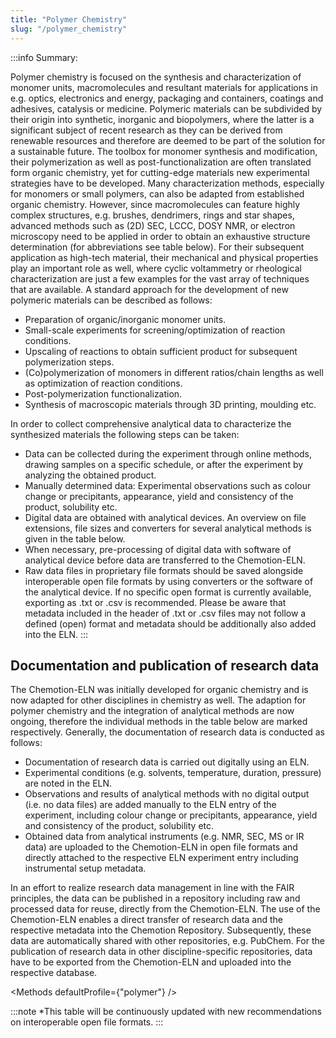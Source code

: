 ```yaml
---
title: "Polymer Chemistry"
slug: "/polymer_chemistry"
---
```




:::info Summary:

Polymer chemistry is focused on the synthesis and characterization of monomer units, macromolecules and resultant
materials for applications in e.g. optics, electronics and energy, packaging and containers, coatings and adhesives,
catalysis or medicine. Polymeric materials can be subdivided by their origin into synthetic, inorganic and
biopolymers, where the latter is a significant subject of recent research as they can be derived from renewable
resources and therefore are deemed to be part of the solution for a sustainable future. The toolbox for monomer synthesis and modification, their polymerization as well as post-functionalization are often translated form organic chemistry, yet for cutting-edge materials new experimental strategies have to be developed. Many characterization methods, especially for monomers or small polymers, can also be adapted from established organic chemistry. However, since macromolecules can feature highly complex structures, e.g. brushes, dendrimers, rings and star shapes, advanced methods such as (2D) SEC, LCCC, DOSY NMR, or electron microscopy need to be applied in order to obtain an exhaustive structure determination (for abbreviations see table below). For their subsequent application as high-tech material, their mechanical and physical properties play an important role as well, where cyclic voltammetry or rheological characterization are just a few examples for the vast array of techniques that are available. A standard approach for the development of new polymeric materials can be described as follows:

- Preparation of organic/inorganic monomer units.
- Small-scale experiments for screening/optimization of reaction conditions.
- Upscaling of reactions to obtain sufficient product for subsequent polymerization steps.
- (Co)polymerization of monomers in different ratios/chain lengths as well as optimization of reaction conditions.
- Post-polymerization functionalization.
- Synthesis of macroscopic materials through 3D printing, moulding etc.

In order to collect comprehensive analytical data to characterize the synthesized materials the following steps can be taken:

- Data can be collected during the experiment through online methods, drawing samples on a specific schedule, or after the experiment by analyzing the obtained product.
- Manually determined data: Experimental observations such as colour change or precipitants, appearance, yield and consistency of the product, solubility etc.
- Digital data are obtained with analytical devices. An overview on file extensions, file sizes and converters for several analytical methods is given in the table below.
- When necessary, pre-processing of digital data with software of analytical device before data are transferred to the Chemotion-ELN.
- Raw data files in proprietary file formats should be saved alongside interoperable open file formats by using converters or the software of the analytical device. If no specific open format is currently available, exporting as .txt or .csv is recommended. Please be aware that metadata included in the header of .txt or .csv files may not follow a defined (open) format and metadata should be additionally also added into the ELN.
:::


## Documentation and publication of research data

The Chemotion-ELN was initially developed for organic chemistry and is now adapted for other disciplines in chemistry as well. The adaption for polymer chemistry and the integration of analytical methods are now ongoing, therefore the individual methods in the table below are marked respectively. Generally, the documentation of research data is conducted as follows:

- Documentation of research data  is carried out digitally using an ELN.
- Experimental conditions (e.g. solvents, temperature, duration, pressure) are noted in the ELN.
- Observations and results of analytical methods with no digital output (i.e. no data files) are added manually to the ELN entry of the experiment, including colour change or precipitants, appearance, yield and consistency of the product, solubility etc.
- Obtained data from analytical instruments (e.g. NMR, SEC, MS or IR data) are uploaded to the Chemotion-ELN in open file formats and directly attached to the respective ELN experiment entry including instrumental setup metadata.

In an effort to realize research data management in line with the FAIR principles, the data can be published in a repository including raw and processed data for reuse, directly from the Chemotion-ELN. The use of the Chemotion-ELN enables a direct transfer of research data and the respective metadata into the Chemotion Repository. Subsequently, these data are automatically shared with other repositories, e.g. PubChem. For the publication of research data in other discipline-specific repositories, data have to be exported from the Chemotion-ELN and uploaded into the respective database.

<Methods defaultProfile={"polymer"} />

:::note *This table will be continuously updated with new recommendations on interoperable open file formats.
:::
